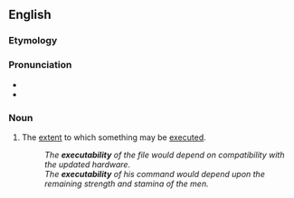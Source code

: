 ==English==

===Etymology===
{{suffix|execute|ability|lang=en}}

===Pronunciation===
* {{IPA|/ˌɛksɪkjuːtəˈbɪlɪti/|lang=en}}
* {{hyphenation|ex|e|cut|a|bil|i|ty|lang=en}}

===Noun===
{{en-noun|-}}

# The [[extent]] to which something may be [[executed]].
#: ''The '''executability''' of the file would depend on compatibility with the updated hardware.''
#: ''The '''executability''' of his command would depend upon the remaining strength and stamina of the men.''